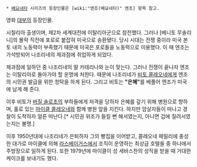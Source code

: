  * [[베요네타]] 시리즈의 등장인물은 [wiki:"엔조(베요네타)" 엔조] 항목 참고.

영화 [[대부]]의 등장인물.

시칠리아 출생이며, 제2차 세계대전에 이탈리아군으로 참전했다. 그러나 [베니토 무솔리니]의 몰락 직전에 포로로 붙잡혀 미국으로 송환됐다. 당시 시대는 전쟁 중이라 미국 본토 내의 노동력이 부족했기 때문에 미국은 포로들을 노동력으로 이용했다. 이 때 엔조는 가석방되어 나조리네의 제과점에 취업하게 되었다.

제과점에 일하던 중 나조리네의 딸 카테리나와 눈이 맞는다. 그러나 전쟁이 끝나자 엔조는 이탈리아로 돌아가야 할 운명에 처한다. 때문에 나조리네가 [[비토 콜레오네]]에게 엔조의 시민권 발급을 위한 청탁을 하게 된다. 그리고 비토는 '''"은혜"'''를 베풀어 엔조가 미국에 남게 해 준다.

이후 비토가 [[버질 솔로초]]의 부하들에게 저격을 당하자 은혜를 갚기 위해 병원으로 향하며, 홀로 있는 [[마이클 콜레오네]]와 함께 병원 앞을 지킨다. 하지만 암살자들이 떠나고 경찰이 도착하자 얼른 떠난다.[* 시민권 위조가 들킬 뻔 해서였는지, 아니면 겁에 질려서였는지는 불명.]

이후 1950년대에 나조리네가 은퇴하자 그의 빵집을 이어받고, 콜레오네 패밀리에 충성한 대가로 마이클에 의해 [[라스베이거스]]에서 조직이 운영하는 최상급 호텔들 중 하나에서 주방장으로 일하게 된다. 또한 1979년에 마이클이 성 세바스찬의 성직을 받을 때 거대한 케이크를 보내기도 했다.

